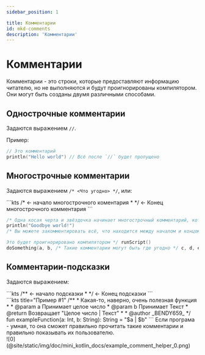 ```yaml
---
sidebar_position: 1

title: Комментарии
id: mkd-comments
description: 'Комментарии'
---
```


# Комментарии

Комментарии - это строки, которые предоставляют информацию читателю, но не выполняются и будут проигнорированы компилятором. Они могут быть созданы двумя различными способами.

## Однострочные комментарии

Задаются выражением `//`.

Пример:
```kts
// Это комментарий
println("Hello world") // Всё после `//` будет пропущено
```

## Многострочные комментарии

Задаются выражением `/* <Что угодно> */`, или:
<div align="left">
```kts
/* <- начало многострочного коментария
 *
*/ <- Конец многострочного комментария
```
</div>

```kts
/* Одна косая черта и звёздочка начинает многострочный комментарий, который завершается звёздочкой и ещё одной косой чертой */
println("Goodbye world!")
/* Вы можете закомментировать всё, что находится между началом и концом,

Это будет проигнорировано компилятором */ runScript()
doSomething(a, b, /* Такие комментарии могут быть где угодно */ c, d, e)
```

## Комментарии-подсказки

Задаются выражением:
<div align="left">
```kts
/** <- начало подсказки
 *
*/ <- Конец подсказки
```
<div style={{ "display": "flex" }}>
<div style={{ "items-align": "flex-start", "width": "50%", "margin-right": "8px" }}>
```kts title="Пример #1"
/**
 * Какая-то, наверно, очень полезная функция
 *
 * @param a Принимает целое число
 * @param b Принимает Текст
 * @return Возвращает "Целое число | Текст"
 *
 * @author _BENDY659_
*/
fun exampleFunction(a: Int, b: String): String = "$a | $b"
```
Если програма - умная, то она сможет правильно прочитать такие комментарии и правильно
показывать их пользователю.
</div>
<div style={{ "items-align": "flex-end", "width": "150%", "margin-left": "8pd", "border-radius": "2rem" }}>
![0](@site/static/img/doc/mini_kotlin_docs/example_comment_helper_0.png)
</div>
</div>
</div>